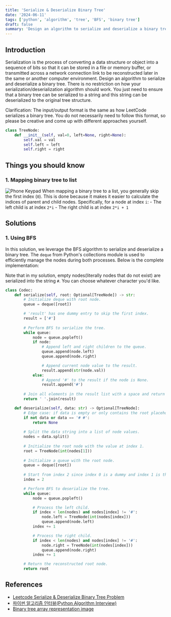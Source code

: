 ```yaml
---
title: 'Serialize & Deserialize Binary Tree'
date: '2024-06-11'
tags: ['python', 'algorithm', 'tree', 'BFS', 'binary tree']
draft: false
summary: 'Design an algorithm to serialize and deserialize a binary tree.'
---
```


## Introduction
Serialization is the process of converting a data structure or object into a sequence of bits so that it can be
stored in a file or memory buffer, or transmitted across a network connection link to be reconstructed later in
the same or another computer environment. Design an algorithm to serialize and deserialize a binary tree. There
is no restriction on how your serialization/deserialization algorithm should work. You just need to ensure that a
binary tree can be serialized to a string and this string can be deserialized to the original tree structure.

Clarification: The input/output format is the same as how LeetCode serializes a binary tree. You do not
necessarily need to follow this format, so please be creative and come up with different approaches yourself.

```python:tree-node.py
class TreeNode:
    def __init__(self, val=0, left=None, right=None):
        self.val = val
        self.left = left
        self.right = right
```

## Things you should know
### 1. Mapping binary tree to list

![Phone Keypad](/static/images/algorithm/binary-tree-array-representation.png)
When mapping a binary tree to a list, you generally skip the first index (`0`).
This is done because it makes it easier to calculate the indices of parent and child nodes.
Specifically, for a node at index `i`:
    - The left child is at index `2*i`
    - The right child is at index `2*i + 1`

## Solutions

### 1. Using BFS
In this solution, we leverage the BFS algorithm to serialize and deserialize a binary tree. 
The `deque` from Python's collections module is used to efficiently manage the nodes during both processes. 
Below is the complete implementation:

Note that in my solution, empty nodes(literally nodes that do not exist) are serialized into the string `#`. You can choose whatever character you'd like.

```python:main.py
class Codec:
    def serialize(self, root: Optional[TreeNode]) -> str:
        # Initialize deque with root node.
        queue = deque([root])

        # 'result' has one dummy entry to skip the first index.
        result = ['#']
        
        # Perform BFS to serialize the tree.
        while queue:
            node = queue.popleft()
            if node:
                # Append left and right children to the queue.
                queue.append(node.left)
                queue.append(node.right)

                # Append current node value to the result.
                result.append(str(node.val))
            else:
                # Append '#' to the result if the node is None.
                result.append('#')
        
        # Join all elements in the result list with a space and return as string.
        return ' '.join(result)

    def deserialize(self, data: str) -> Optional[TreeNode]:
        # Edge case: if data is empty or only contains the root placeholder.
        if not data or data == '# #':
            return None
        
        # Split the data string into a list of node values.
        nodes = data.split()
        
        # Initialize the root node with the value at index 1.
        root = TreeNode(int(nodes[1]))
        
        # Initialize a queue with the root node.
        queue = deque([root])
        
        # Start from index 2 since index 0 is a dummy and index 1 is the root.
        index = 2

        # Perform BFS to deserialize the tree.
        while queue:
            node = queue.popleft()

            # Process the left child.
            if index < len(nodes) and nodes[index] != '#':
                node.left = TreeNode(int(nodes[index]))
                queue.append(node.left)
            index += 1

            # Process the right child.
            if index < len(nodes) and nodes[index] != '#':
                node.right = TreeNode(int(nodes[index]))
                queue.append(node.right)
            index += 1

        # Return the reconstructed root node.
        return root
```

## References

- [Leetcode Serialize & Deserialize Binary Tree Problem](https://leetcode.com/problems/merge-two-binary-trees)
- [파이썬 알고리즘 인터뷰(Python Algorithm Interview)](https://www.aladin.co.kr/shop/wproduct.aspx?ItemId=245495826)
- [Binary tree array representation image](https://inst.eecs.berkeley.edu/~cs61b/sp20/materials/lab/lab9/index.html)